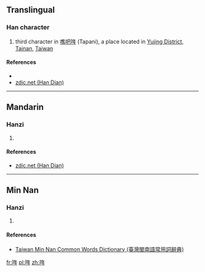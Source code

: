 ==Translingual==

===Han character===
{{Han char|rn=30|rad=口|as=06|sn=9|four=68050|canj=ROQ|ids=⿰口年}}

# third character in [[噍吧哖]] (Tapani), a place located in [[w:Yujing District|Yujing District]], [[w:Tainan|Tainan]], [[Taiwan]]

====References====
* {{Han ref|kx=0189.271|hdz=10617.011|uh=54D6|ud=21718|bh=CE44|bd=52804}}
*[http://www.zdic.net/z/16/js/54D6.htm zdic.net (Han Dian)]

----

==Mandarin==

===Hanzi===
{{cmn-hanzi|pin=[[nián]] ([[nian2]])|wg=nien<sup>2</sup>}}

# {{defn|lang=cmn|sort=口06}}

====References====
*[http://www.zdic.net/z/16/js/54D6.htm zdic.net (Han Dian)]

----

==Min Nan==

===Hanzi===
{{nan-hanzi|tlpa=nî (ni<sup>5</sup>)}}

# {{defn|lang=nan|sort=口06}}

====References====
*[http://twblg.dict.edu.tw/holodict_new/result_detail.jsp?n_no=40195&curpage=1&sample=%E5%99%8D&radiobutton=1&querytarget=1&limit=20&pagenum=1&rowcount=1 Taiwan Min Nan Common Words Dictionary (臺灣閩南語常用詞辭典)]

[[fr:哖]]
[[pl:哖]]
[[zh:哖]]